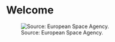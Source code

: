 # Welcome {.unnumbered}

![Source: European Space Agency.](https://www.esa.int/var/esa/storage/images/esa_multimedia/images/2015/02/colour_vision_for_copernicus/15250391-1-eng-GB/Colour_vision_for_Copernicus_pillars.jpg)
